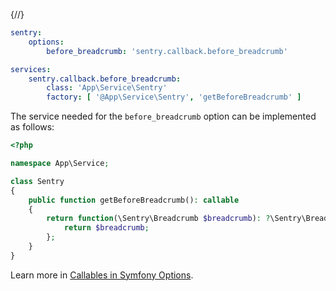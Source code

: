 {/*<!-- prettier-ignore -->*/}
```yaml {filename:config/packages/sentry.yaml}
sentry:
    options:
        before_breadcrumb: 'sentry.callback.before_breadcrumb'

services:
    sentry.callback.before_breadcrumb:
        class: 'App\Service\Sentry'
        factory: [ '@App\Service\Sentry', 'getBeforeBreadcrumb' ]
```

The service needed for the `before_breadcrumb` option can be implemented as follows:

```php {filename:src/Service/Sentry.php}
<?php

namespace App\Service;

class Sentry
{
    public function getBeforeBreadcrumb(): callable
    {
        return function(\Sentry\Breadcrumb $breadcrumb): ?\Sentry\Breadcrumb {
            return $breadcrumb;
        };
    }
}
```

<Alert>

Learn more in [Callables in Symfony Options](/platforms/php/guides/symfony/configuration/symfony-options/#callables).

</Alert>
